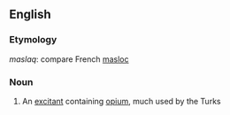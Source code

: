 ==English==

===Etymology===
{{etyl|ar|en}} ''maslaq'': compare French [[masloc]]

===Noun===
{{en-noun|-}}

# {{label|en|medicine}} An [[excitant]] containing [[opium]], much used by the Turks
#: {{rfquotek|Dunglison}}